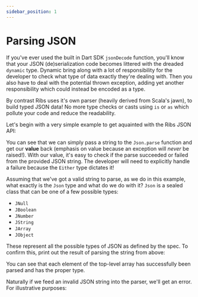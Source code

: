 ```yaml
---
sidebar_position: 1
---
```



# Parsing JSON

If you've ever used the built in Dart SDK `jsonDecode` function, you'll know
that your JSON (de)serialization code becomes littered with the dreaded
`dynamic` type. Dynamic bring along with a lot of responsibility for the
developer to check what type of data exactly they're dealing with. Then you
also have to deal with the potential thrown exception, adding yet another
responsibility which could instead be encoded as a type.

By contrast Ribs uses it's own parser (heavily derived from Scala's jawn),
to build typed JSON data! No more type checks or casts using `is` or `as`
which pollute your code and reduce the readability.

Let's begin with a very simple example to get aquainted with the Ribs JSON
API:

<CodeSnippet language="dart" title="Simple Parse" snippet={ParsingSnippet} section="parsing-1"/>

You can see that we can simply pass a string to the `Json.parse` function
and get our **value** back (emphasis on value because an exception will
*never* be raised!). With our value, it's easy to check if the parse succeeded
or failed from the provided JSON string. The developer will need to explicitly
handle a failure because the `Either` type dictates it!

<CodeSnippet language="dart" title="Handling Potentially Invalid JSON" snippet={ParsingSnippet} section="parsing-2"/>

Assuming that we've got a valid string to parse, as we do in this example,
what exactly is the `Json` type and what do we do with it? `Json` is a sealed
class that can be one of a few possible types:

* `JNull`
* `JBoolean`
* `JNumber`
* `JString`
* `JArray`
* `JObject`

These represent all the possible types of JSON as defined by the spec. To
confirm this, print out the result of parsing the string from above:

<CodeSnippet language="dart" title="Typed JSON" snippet={ParsingSnippet} section="parsing-3"/>

You can see that each element of the top-level array has successfully been
parsed and has the proper type.

Naturally if we feed an invalid JSON string into the parser, we'll get an
error. For illustrative purposes:

<CodeSnippet language="dart" title="Typed JSON" snippet={ParsingSnippet} section="parsing-4"/>